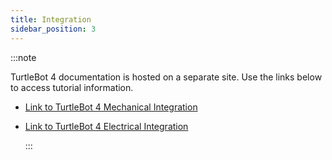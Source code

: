 ```yaml
---
title: Integration
sidebar_position: 3
---
```


:::note

TurtleBot 4 documentation is hosted on a separate site. Use the links below
to access tutorial information.

- [Link to TurtleBot 4 Mechanical Integration](https://turtlebot.github.io/turtlebot4-user-manual/mechanical/)
- [Link to TurtleBot 4 Electrical Integration](https://turtlebot.github.io/turtlebot4-user-manual/electrical/)

  :::
